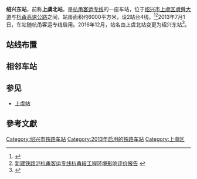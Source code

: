 {{SelfDistinguish|曾称为绍兴东站的[[皋埠站|皋埠站]]或[[东湖站_(绍兴)|东湖站]]}}
{{Infobox China railway station
|车站名称 = 绍兴东站
|图片 = Shaoxingdong (36699480675).jpg
|图片介绍 = 绍兴东站站台（2017年8月）
|其他名称 = 上虞北站
|车站拼音 = Shaoxingdong<ref>按照出售车票填写</ref>
|英文名称 = Shaoxingdong Railway Station<ref>{{Cite web |url=http://news.sina.com.cn/o/2012-09-18/080725196193.shtml |title=铁道部:火车站名含"东西南北"统一改用拼音 |accessdate=2018-11-03 |archive-date=2017-07-30 |archive-url=https://web.archive.org/web/20170730073100/http://news.sina.com.cn/o/2012-09-18/080725196193.shtml |dead-url=no }}</ref><ref>{{cite journal |author=铁道部运输局|journal=铁路客货运输专刊|year=2012|issue=4|title=关于明确铁路车站站名英文译法的通知 运营运调电[2012]1911号|pages=6}}</ref>
|车站代码 = 33189
|电报码 = SSH
|拼音码 = SXD
|车站位置 = [[浙江省|浙江省]][[绍兴市|绍兴市]][[上虞区|上虞区]]
|坐标 = {{coord|30|3|26.52|N|120|50|58.00|E|display=inline,title|scale:10000}}
|归属 = [[上海铁路局|上海铁路局]][[宁波车务段|宁波车务段]]
|线路 = [[杭甬客运专线|杭甬客运专线]]
|车站等级 = 未定等
|月台数目 = 2
}}

'''绍兴东站'''，前称'''上虞北站'''，是[[杭甬客运专线|杭甬客运专线]]的一座车站，位于[[绍兴市|绍兴市]][[上虞区|上虞区]][[虞舜大道|虞舜大道]]与[[杭甬高速公路|杭甬高速公路]]之间，站房面积约6000平方米，设2站台4线。<ref>{{Cite web |url=http://zgkqw.zjol.com.cn/news/system/2009/03/11/010117939.shtml |title=杭甬客专昨日鸣枪 |accessdate=2009-03-24 |archive-date=2013-10-16 |archive-url=https://web.archive.org/web/20131016220650/http://zgkqw.zjol.com.cn/news/system/2009/03/11/010117939.shtml |dead-url=yes }}</ref><ref>[http://www.crfsdi.com/hg/828.htm 新建铁路沪杭甬客运专线杭甬段工程环境影响评价报告] {{webarchive|url=https://web.archive.org/web/20071108233736/http://crfsdi.com/hg/828.htm |date=2007-11-08 }}</ref>2013年7月1日，车站随杭甬客运专线启用。2016年12月，站名由上虞北站变更为绍兴东站<ref>{{cite web|url=http://zjnews.zjol.com.cn/zjnews/sxnews/201611/t20161102_2041317.shtml|title=上虞北站12月1日更名为绍兴东站 火车票预售期有调整|publisher=绍兴晚报|date=2016-11-02|accessdate=2016-11-23|archive-date=2017-03-05|archive-url=https://web.archive.org/web/20170305001206/http://zjnews.zjol.com.cn/zjnews/sxnews/201611/t20161102_2041317.shtml|dead-url=no}}</ref>。

== 站线布置 ==
{{RailStStart|北}}
{{RailStPlatform|侧d}}
{{RailStLine|3|1|[[到发线|到发线]]}}
{{RailStLine|1|无|[[杭甬客运专线|杭甬客运专线]]下行正线  {{站|余姚北}}、{{站|宁波}}方向|top=y}}
{{RailStLine|2|无|[[杭甬客运专线|杭甬客运专线]]上行正线 {{站|绍兴北}}、{{站|杭州东}}方向|top=y}}
{{RailStLine|4|2|[[到发线|到发线]]|top=y}}
{{RailStPlatform|侧u}}
{{RailStEnd}}

==相邻车站==
{{start rail box|[[中国铁路|中国铁路]]}}
{{s-inop|[[绍兴北站|绍兴北]]|[[杭州东站|杭州东]]方向}}
{{s-line|[[杭甬客运专线|杭甬客运专线]]}}
{{s-inop|[[余姚北站|余姚北]]|[[宁波站|宁波]]方向}}
{{end box}}
== 参见 ==
*[[上虞站|上虞站]]

== 參考文獻 ==
{{Commonscat|Shaoxingdong Railway Station}}
{{reflist|2}}
{{DEFAULTSORT:S}}
{{杭甬客运专线}}
{{Zhejiang-stub}}
{{Railwaystation-stub}}
[[Category:绍兴市铁路车站|Category:绍兴市铁路车站]]
[[Category:2013年启用的铁路车站|Category:2013年启用的铁路车站]]
[[Category:上虞区|Category:上虞区]]